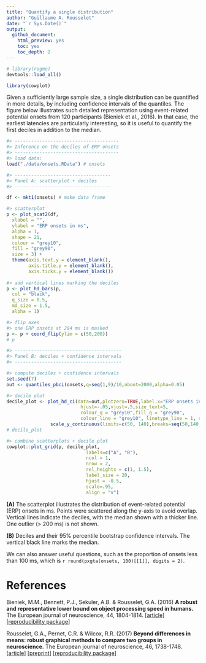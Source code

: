 ```yaml
---
title: "Quantify a single distribution"
author: "Guillaume A. Rousselet"
date: "`r Sys.Date()`"
output:
  github_document:
    html_preview: yes
    toc: yes
    toc_depth: 2
---
```


```r
# library(rogme)
devtools::load_all()
```

```r
library(cowplot)
```

Given a sufficiently large sample size, a single distribution can be quantified in more details, by including confidence intervals of the quantiles. The figure below illustrates such detailed representation using event-related potential onsets from 120 participants (Bieniek et al., 2016). In that case, the earliest latencies are particularly interesting, so it is useful to quantify the first deciles in addition to the median.

```r
#> --------------------------------------
#> Inference on the deciles of ERP onsets
#> --------------------------------------
#> load data:
load("./data/onsets.RData") # onsets

#> -----------------------------------
#> Panel A: scatterplot + deciles
#> -----------------------------------

df <- mkt1(onsets) # make data frame

#> scatterplot
p <- plot_scat2(df,
  xlabel = "",
  ylabel = "ERP onsets in ms",
  alpha = 1,
  shape = 21,
  colour = "grey10",
  fill = "grey90",
  size = 3) + 
  theme(axis.text.y = element_blank(),
        axis.title.y = element_blank(),
        axis.ticks.y = element_blank())
 
#> add vertical lines marking the deciles
p <- plot_hd_bars(p,
  col = "black",
  q_size = 0.5,
  md_size = 1.5,
  alpha = 1) 

#> flip axes
#> one ERP onsets at 284 ms is masked
p <- p + coord_flip(ylim = c(50,200)) 
# p

#> ---------------------------------------
#> Panel B: deciles + confidence intervals
#> ---------------------------------------

#> compute deciles + confidence intervals
set.seed(7)
out <- quantiles_pbci(onsets,q=seq(1,9)/10,nboot=2000,alpha=0.05)

#> decile plot
decile_plot <- plot_hd_ci(data=out,plotzero=TRUE,label.x="ERP onsets in ms",
                           hjust=-.05,vjust=.5,size_text=5,
                           colour_q = "grey10",fill_q = "grey90",
                           colour_line = "grey10", linetype_line = 1, size_line = 1) +
                scale_y_continuous(limits=c(50, 140),breaks=seq(50,140,10))
# decile_plot

#> combine scatterplots + decile plot
cowplot::plot_grid(p, decile_plot,
                             labels=c("A", "B"),
                             ncol = 1,
                             nrow = 2,
                             rel_heights = c(1, 1.5),
                             label_size = 20,
                             hjust = -0.5,
                             scale=.95,
                             align = "v")

```

**(A)** The scatterplot illustrates the distribution of event-related potential (ERP) onsets in ms. Points were scattered along the y-axis to avoid overlap. Vertical lines indicate the deciles, with the median shown with a thicker line. One outlier (> 200 ms) is not shown. 

**(B)** Deciles and their 95% percentile bootstrap confidence intervals. The vertical black line marks the median.

We can also answer useful questions, such as the proportion of onsets less than 100 ms, which is `r round(pxgta(onsets, 100)[[1]], digits = 2)`.

# References

Bieniek, M.M., Bennett, P.J., Sekuler, A.B. & Rousselet, G.A. (2016)
**A robust and representative lower bound on object processing speed in humans.**
The European journal of neuroscience, 44, 1804-1814.
[[article](https://www.ncbi.nlm.nih.gov/pubmed/26469359)] [[reproducibility package](https://figshare.com/articles/Face_noise_ERP_onsets_from_194_recording_sessions/1588513)]

Rousselet, G.A., Pernet, C.R. & Wilcox, R.R. (2017) 
**Beyond differences in means: robust graphical methods to compare two groups in neuroscience.**
The European journal of neuroscience, 46, 1738-1748. 
[[article](https://onlinelibrary.wiley.com/doi/abs/10.1111/ejn.13610)] [[preprint](https://www.biorxiv.org/content/early/2017/05/16/121079)] [[reproducibility package](https://figshare.com/articles/Modern_graphical_methods_to_compare_two_groups_of_observations/4055970)]
